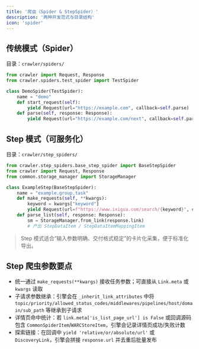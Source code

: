 ```yaml
---
title: '爬虫（Spider & StepSpider）'
description: '两种开发范式与目录结构'
icon: 'spider'
---
```


## 传统模式（Spider）

目录：`crawler/spiders/`

```python
from crawler import Request, Response
from crawler.spiders.test_spider import TestSpider

class DemoSpider(TestSpider):
    name = "demo"
    def start_request(self):
        yield Request(url="https://example.com", callback=self.parse)
    def parse(self, response: Response):
        yield Request(url="https://example.com/next", callback=self.parse_next)
```

## Step 模式（可服务化）

目录：`crawler/step_spiders/`

```python
from crawler.step_spiders.base_step_spider import BaseStepSpider
from crawler import Request, Response
from common.storage_manager import StorageManager

class ExampleStep(BaseStepSpider):
    name = "example.group.task"
    def make_requests(self, **kwargs):
        keyword = kwargs["keyword"]
        yield Request(url=f"https://www.ixigua.com/search/{keyword}", callback=self.parse_list, meta={"keyword": keyword})
    def parse_list(self, response: Response):
        sm = StorageManager.from_link(response.link)
        # 产出 StepDataItem / StepDataItemMappingItem
```

> Step 模式适合“输入参数明确、交付格式稳定”的卡片化采集，便于标准化导出。

## Step 爬虫参数要点

- 统一通过 `make_requests(**kwargs)` 接收任务参数；可直接从 `Link.meta` 或 `kwargs` 读取
- 子请求参数继承：引擎会在 `_inherit_link_attributes` 中将 `topic/priority/allowed_status_codes/middlewares/pipelines/host/domain/sub_path` 等继承到子请求
- 详情页命中统计：若 `link.meta['is_list_page_url'] is False` 或回调源码包含 `CommonSpiderItem`/`WARCStoreItem`，引擎会记录详情页成功/失败计数
- 探索链接：在回调中 `yield 'relative/or/absolute/url'` 或 `DiscoveryLink`，引擎会拼接 `response.url` 并去重后批量发布



